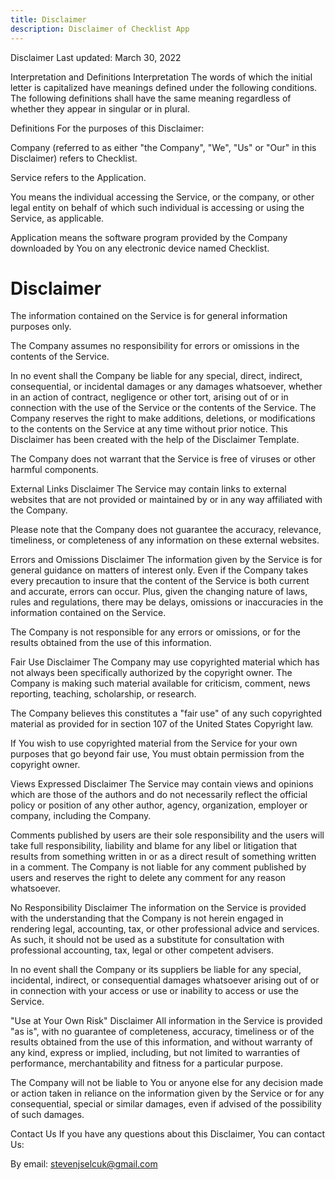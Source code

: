 ```yaml
---
title: Disclaimer
description: Disclaimer of Checklist App
---
```

Disclaimer
Last updated: March 30, 2022

Interpretation and Definitions
Interpretation
The words of which the initial letter is capitalized have meanings defined under the following conditions. The following definitions shall have the same meaning regardless of whether they appear in singular or in plural.

Definitions
For the purposes of this Disclaimer:

Company (referred to as either "the Company", "We", "Us" or "Our" in this Disclaimer) refers to Checklist.

Service refers to the Application.

You means the individual accessing the Service, or the company, or other legal entity on behalf of which such individual is accessing or using the Service, as applicable.

Application means the software program provided by the Company downloaded by You on any electronic device named Checklist.

# Disclaimer
The information contained on the Service is for general information purposes only.

The Company assumes no responsibility for errors or omissions in the contents of the Service.

In no event shall the Company be liable for any special, direct, indirect, consequential, or incidental damages or any damages whatsoever, whether in an action of contract, negligence or other tort, arising out of or in connection with the use of the Service or the contents of the Service. The Company reserves the right to make additions, deletions, or modifications to the contents on the Service at any time without prior notice. This Disclaimer has been created with the help of the Disclaimer Template.

The Company does not warrant that the Service is free of viruses or other harmful components.

External Links Disclaimer
The Service may contain links to external websites that are not provided or maintained by or in any way affiliated with the Company.

Please note that the Company does not guarantee the accuracy, relevance, timeliness, or completeness of any information on these external websites.

Errors and Omissions Disclaimer
The information given by the Service is for general guidance on matters of interest only. Even if the Company takes every precaution to insure that the content of the Service is both current and accurate, errors can occur. Plus, given the changing nature of laws, rules and regulations, there may be delays, omissions or inaccuracies in the information contained on the Service.

The Company is not responsible for any errors or omissions, or for the results obtained from the use of this information.

Fair Use Disclaimer
The Company may use copyrighted material which has not always been specifically authorized by the copyright owner. The Company is making such material available for criticism, comment, news reporting, teaching, scholarship, or research.

The Company believes this constitutes a "fair use" of any such copyrighted material as provided for in section 107 of the United States Copyright law.

If You wish to use copyrighted material from the Service for your own purposes that go beyond fair use, You must obtain permission from the copyright owner.

Views Expressed Disclaimer
The Service may contain views and opinions which are those of the authors and do not necessarily reflect the official policy or position of any other author, agency, organization, employer or company, including the Company.

Comments published by users are their sole responsibility and the users will take full responsibility, liability and blame for any libel or litigation that results from something written in or as a direct result of something written in a comment. The Company is not liable for any comment published by users and reserves the right to delete any comment for any reason whatsoever.

No Responsibility Disclaimer
The information on the Service is provided with the understanding that the Company is not herein engaged in rendering legal, accounting, tax, or other professional advice and services. As such, it should not be used as a substitute for consultation with professional accounting, tax, legal or other competent advisers.

In no event shall the Company or its suppliers be liable for any special, incidental, indirect, or consequential damages whatsoever arising out of or in connection with your access or use or inability to access or use the Service.

"Use at Your Own Risk" Disclaimer
All information in the Service is provided "as is", with no guarantee of completeness, accuracy, timeliness or of the results obtained from the use of this information, and without warranty of any kind, express or implied, including, but not limited to warranties of performance, merchantability and fitness for a particular purpose.

The Company will not be liable to You or anyone else for any decision made or action taken in reliance on the information given by the Service or for any consequential, special or similar damages, even if advised of the possibility of such damages.

Contact Us
If you have any questions about this Disclaimer, You can contact Us:

By email: stevenjselcuk@gmail.com